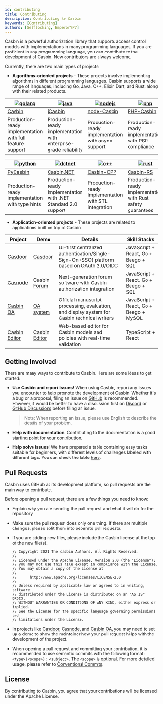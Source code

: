 ```yaml
---
id: contributing
title: Contributing
description: Contributing to Casbin
keywords: [Contributing]
authors: [Selflocking, EmperorYP7]
---
```


Casbin is a powerful authorization library that supports access control models with implementations in many programming languages. If you are proficient in any programming language, you can contribute to the development of Casbin. New contributors are always welcome.

Currently, there are two main types of projects:

* **Algorithms-oriented projects** - These projects involve implementing algorithms in different programming languages. Casbin supports a wide range of languages, including Go, Java, C++, Elixir, Dart, and Rust, along with their related products.

| [![golang](/img/langs/golang.png)](https://github.com/casbin/casbin) | [![java](/img/langs/java.png)](https://github.com/casbin/jcasbin) | [![nodejs](/img/langs/nodejs.png)](https://github.com/casbin/node-casbin) | [![php](/img/langs/php.png)](https://github.com/php-casbin/php-casbin) |
|----------------------------------------------------------------------|-------------------------------------------------------------------|---------------------------------------------------------------------------|------------------------------------------------------------------------|
| [Casbin](https://github.com/casbin/casbin)                           | [jCasbin](https://github.com/casbin/jcasbin)                      | [node-Casbin](https://github.com/casbin/node-casbin)                      | [PHP-Casbin](https://github.com/php-casbin/php-casbin)                 |
| Production-ready implementation with full feature support            | Production-ready implementation with enterprise-grade reliability | Production-ready implementation with async support                       | Production-ready implementation with PSR compliance                    |

| [![python](/img/langs/python.png)](https://github.com/casbin/pycasbin) | [![dotnet](/img/langs/dotnet.png)](https://github.com/casbin/Casbin.NET) | [![c++](/img/langs/cpp.png)](https://github.com/casbin/casbin-cpp) | [![rust](/img/langs/rust.png)](https://github.com/casbin/casbin-rs) |
|------------------------------------------------------------------------|--------------------------------------------------------------------------|--------------------------------------------------------------------|---------------------------------------------------------------------|
| [PyCasbin](https://github.com/casbin/pycasbin)                         | [Casbin.NET](https://github.com/casbin/Casbin.NET)                       | [Casbin-CPP](https://github.com/casbin/casbin-cpp)                 | [Casbin-RS](https://github.com/casbin/casbin-rs)                    |
| Production-ready implementation with type hints                        | Production-ready implementation with .NET Standard 2.0 support           | Production-ready implementation with STL integration                | Production-ready implementation with Rust safety guarantees         |

* **Application-oriented projects** - These projects are related to applications built on top of Casbin.

| Project | Demo | Details | Skill Stacks |
| -- | -- | -- | -- |
| [Casdoor](https://github.com/casdoor/casdoor) | [Casdoor](https://casdoor.org/) | UI-first centralized authentication/Single-Sign-On (SSO) platform based on OAuth 2.0/OIDC | JavaScript + React, Go + Beego + SQL |
| [Casnode](https://github.com/casbin/casnode) | [Casbin Forum](https://forum.casbin.com) | Next-generation forum software with Casbin authorization integration | JavaScript + React, Go + Beego + SQL |
| [Casbin OA](https://github.com/casbin/casbin-oa) | [OA system](https://oa.casbin.com) | Official manuscript processing, evaluation, and display system for Casbin technical writers | JavaScript + React, Go + Beego + MySQL |
| [Casbin Editor](https://github.com/casbin/casbin-editor) | [Casbin Editor](https://editor.casbin.org) | Web-based editor for Casbin models and policies with real-time validation | TypeScript + React |

## Getting Involved

There are many ways to contribute to Casbin. Here are some ideas to get started:

* **Use Casbin and report issues!** When using Casbin, report any issues you encounter to help promote the development of Casbin. Whether it's a bug or a proposal, filing an issue on [GitHub](https://github.com/casbin/casbin) is recommended. However, it would be better to have a discussion first on [Discord](https://discord.gg/S5UjpzGZjN) or [GitHub Discussions](https://github.com/casbin/casbin/discussions) before filing an issue.

  > Note: When reporting an issue, please use English to describe the details of your problem.

* **Help with documentation!** Contributing to the documentation is a good starting point for your contribution.

* **Help solve issues!** We have prepared a table containing easy tasks suitable for beginners, with different levels of challenges labeled with different tags. You can check the table [here](https://github.com/orgs/casbin/projects/2).

## Pull Requests

Casbin uses GitHub as its development platform, so pull requests are the main way to contribute.

Before opening a pull request, there are a few things you need to know:

* Explain why you are sending the pull request and what it will do for the repository.

* Make sure the pull request does only one thing. If there are multiple changes, please split them into separate pull requests.

* If you are adding new files, please include the Casbin license at the top of the new file(s).

  ```text
  // Copyright 2021 The casbin Authors. All Rights Reserved.
  //
  // Licensed under the Apache License, Version 2.0 (the "License");
  // you may not use this file except in compliance with the License.
  // You may obtain a copy of the License at
  //
  //      http://www.apache.org/licenses/LICENSE-2.0
  //
  // Unless required by applicable law or agreed to in writing, software
  // distributed under the License is distributed on an "AS IS" BASIS,
  // WITHOUT WARRANTIES OR CONDITIONS OF ANY KIND, either express or implied.
  // See the License for the specific language governing permissions and
  // limitations under the License.
  ```

* In projects like [Casdoor](https://github.com/casdoor/casdoor), [Casnode](https://github.com/casbin/casnode), and [Casbin OA](https://github.com/casbin/casbin-oa), you may need to set up a demo to show the maintainer how your pull request helps with the development of the project.

* When opening a pull request and committing your contribution, it is recommended to use semantic commits with the following format: ```<type>(<scope>): <subject>```. The ```<scope>``` is optional. For more detailed usage, please refer to [Conventional Commits](https://www.conventionalcommits.org/en/v1.0.0/).

## License

By contributing to Casbin, you agree that your contributions will be licensed under the Apache License.
